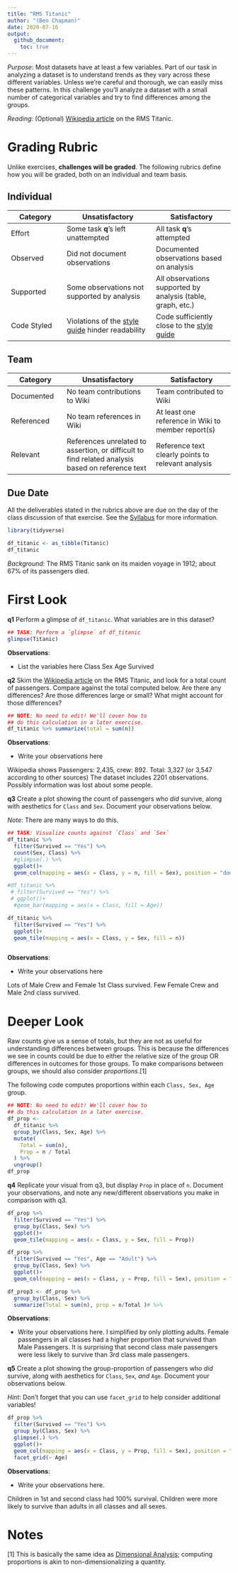 ```yaml
---
title: "RMS Titanic"
author: "(Ben Chapman)"
date: 2020-07-16
output:
  github_document:
    toc: true
---
```


*Purpose*: Most datasets have at least a few variables. Part of our task in analyzing a dataset is to understand trends as they vary across these different variables. Unless we're careful and thorough, we can easily miss these patterns. In this challenge you'll analyze a dataset with a small number of categorical variables and try to find differences among the groups.

*Reading*: (Optional) [Wikipedia article](https://en.wikipedia.org/wiki/RMS_Titanic) on the RMS Titanic.

<!-- include-rubric -->
# Grading Rubric
<!-- -------------------------------------------------- -->

Unlike exercises, **challenges will be graded**. The following rubrics define how you will be graded, both on an individual and team basis.

## Individual
<!-- ------------------------- -->

| Category | Unsatisfactory | Satisfactory |
|----------|----------------|--------------|
| Effort | Some task __q__'s left unattempted | All task __q__'s attempted |
| Observed | Did not document observations | Documented observations based on analysis |
| Supported | Some observations not supported by analysis | All observations supported by analysis (table, graph, etc.) |
| Code Styled | Violations of the [style guide](https://style.tidyverse.org/) hinder readability | Code sufficiently close to the [style guide](https://style.tidyverse.org/) |

## Team
<!-- ------------------------- -->

| Category | Unsatisfactory | Satisfactory |
|----------|----------------|--------------|
| Documented | No team contributions to Wiki | Team contributed to Wiki |
| Referenced | No team references in Wiki | At least one reference in Wiki to member report(s) |
| Relevant | References unrelated to assertion, or difficult to find related analysis based on reference text | Reference text clearly points to relevant analysis |

## Due Date
<!-- ------------------------- -->

All the deliverables stated in the rubrics above are due on the day of the class discussion of that exercise. See the [Syllabus](https://docs.google.com/document/d/1jJTh2DH8nVJd2eyMMoyNGroReo0BKcJrz1eONi3rPSc/edit?usp=sharing) for more information.

```r
library(tidyverse)

df_titanic <- as_tibble(Titanic)
df_titanic
```

*Background*: The RMS Titanic sank on its maiden voyage in 1912; about 67% of its passengers died.

# First Look
<!-- -------------------------------------------------- -->

__q1__ Perform a glimpse of `df_titanic`. What variables are in this dataset?

```r
## TASK: Perform a `glimpse` of df_titanic
glimpse(Titanic)
```

**Observations**:

- List the variables here
Class
Sex
Age
Survived

__q2__ Skim the [Wikipedia article](https://en.wikipedia.org/wiki/RMS_Titanic) on the RMS Titanic, and look for a total count of passengers. Compare against the total computed below. Are there any differences? Are those differences large or small? What might account for those differences?

```r
## NOTE: No need to edit! We'll cover how to
## do this calculation in a later exercise.
df_titanic %>% summarize(total = sum(n))
```

**Observations**:

- Write your observations here

Wikipedia shows Passengers: 2,435, crew: 892. Total: 3,327 (or 3,547 according to other sources)
The dataset includes 2201 observations. Possibly information was lost about some people. 



__q3__ Create a plot showing the count of passengers who *did* survive, along with aesthetics for `Class` and `Sex`. Document your observations below.

*Note*: There are many ways to do this.

```r
## TASK: Visualize counts against `Class` and `Sex`
df_titanic %>% 
  filter(Survived == "Yes") %>% 
  count(Sex, Class) %>% 
  #glimpse(.) %>% 
  ggplot()+
  geom_col(mapping = aes(x = Class, y = n, fill = Sex), position = "dodge")

#df_titanic %>% 
 # filter(Survived == "Yes") %>% 
 # ggplot()+
  #geom_bar(mapping = aes(x = Class, fill = Age))

df_titanic %>% 
  filter(Survived == "Yes") %>% 
  ggplot()+
  geom_tile(mapping = aes(x = Class, y = Sex, fill = n))



```

**Observations**:

- Write your observations here

Lots of Male Crew and Female 1st Class survived.  Few Female Crew and Male 2nd class survived.

# Deeper Look
<!-- -------------------------------------------------- -->

Raw counts give us a sense of totals, but they are not as useful for understanding differences between groups. This is because the differences we see in counts could be due to either the relative size of the group OR differences in outcomes for those groups. To make comparisons between groups, we should also consider *proportions*.[1]

The following code computes proportions within each `Class, Sex, Age` group.

```r
## NOTE: No need to edit! We'll cover how to
## do this calculation in a later exercise.
df_prop <-
  df_titanic %>%
  group_by(Class, Sex, Age) %>%
  mutate(
    Total = sum(n),
    Prop = n / Total
  ) %>%
  ungroup()
df_prop 

```

__q4__ Replicate your visual from q3, but display `Prop` in place of `n`. Document your observations, and note any new/different observations you make in comparison with q3.

```r


df_prop %>% 
  filter(Survived == "Yes") %>% 
  group_by(Class, Sex) %>% 
  ggplot()+
  geom_tile(mapping = aes(x = Class, y = Sex, fill = Prop))

df_prop %>% 
  filter(Survived == "Yes", Age == "Adult") %>% 
  group_by(Class, Sex) %>% 
  ggplot()+
  geom_col(mapping = aes(x = Class, y = Prop, fill = Sex), position = "dodge")

df_prop3 <- df_prop %>% 
  group_by(Class, Sex) %>% 
  summarize(Total = sum(n), prop = n/Total )# %>% 


```

**Observations**:

- Write your observations here.
I simplified by only plotting adults. 
Female passengers in all classes had a higher proportion that survived than Male Passengers.  It is surprising that second class male passengers were less likely to survive than 3rd class male passengers.

__q5__ Create a plot showing the group-proportion of passengers who *did* survive, along with aesthetics for `Class`, `Sex`, *and* `Age`. Document your observations below.

*Hint*: Don't forget that you can use `facet_grid` to help consider additional variables!

```r
df_prop %>% 
  filter(Survived == "Yes") %>% 
  group_by(Class, Sex) %>% 
  glimpse(.) %>% 
  ggplot()+
  geom_col(mapping = aes(x = Class, y = Prop, fill = Sex), position = "dodge")+
  facet_grid(~ Age)
```

**Observations**:

- Write your observations here.

Children in 1st and second class had 100% survival. 
Children were more likely to survive than adults in all classes and all sexes. 

# Notes
<!-- -------------------------------------------------- -->

[1] This is basically the same idea as [Dimensional Analysis](https://en.wikipedia.org/wiki/Dimensional_analysis); computing proportions is akin to non-dimensionalizing a quantity.
